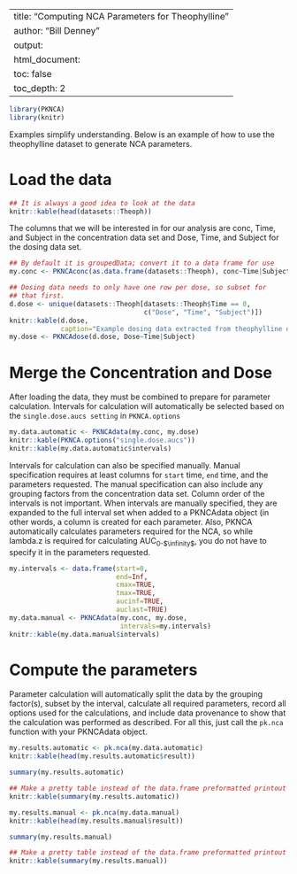 <!--
%\VignetteEngine{knitr::rmarkdown}
%\VignetteIndexEntry{Computing NCA Parameters for Theophylline}
-->
---
title: "Computing NCA Parameters for Theophylline"
author: "Bill Denney"
output:
  html_document:
    toc: false
    toc_depth: 2
---

```{r setup, echo=FALSE, include=FALSE}
library(PKNCA)
library(knitr)
```

Examples simplify understanding.  Below is an example of how to use the theophylline dataset to generate NCA parameters.

# Load the data

```{r showtheoph}
## It is always a good idea to look at the data
knitr::kable(head(datasets::Theoph))
```

The columns that we will be interested in for our analysis are conc, Time, and Subject in the concentration data set and Dose, Time, and Subject for the dosing data set.

```{r setupconcdose}
## By default it is groupedData; convert it to a data frame for use
my.conc <- PKNCAconc(as.data.frame(datasets::Theoph), conc~Time|Subject)

## Dosing data needs to only have one row per dose, so subset for
## that first.
d.dose <- unique(datasets::Theoph[datasets::Theoph$Time == 0,
                                  c("Dose", "Time", "Subject")])
knitr::kable(d.dose,
             caption="Example dosing data extracted from theophylline data set")
my.dose <- PKNCAdose(d.dose, Dose~Time|Subject)
```

# Merge the Concentration and Dose

After loading the data, they must be combined to prepare for parameter calculation.  Intervals for calculation will automatically be selected based on the `single.dose.aucs setting` in `PKNCA.options`

```{r autointervals}
my.data.automatic <- PKNCAdata(my.conc, my.dose)
knitr::kable(PKNCA.options("single.dose.aucs"))
knitr::kable(my.data.automatic$intervals)
```

Intervals for calculation can also be specified manually.  Manual specification requires at least columns for `start` time, `end` time, and the parameters requested.  The manual specification can also include any grouping factors from the concentration data set.  Column order of the intervals is not important.  When intervals are manually specified, they are expanded to the full interval set when added to a PKNCAdata object (in other words, a column is created for each parameter.  Also, PKNCA automatically calculates parameters required for the NCA, so while lambda.z is required for calculating AUC~0-$\infinity$~, you do not have to specify it in the parameters requested.

```{r manualintervals}
my.intervals <- data.frame(start=0,
                           end=Inf,
                           cmax=TRUE,
                           tmax=TRUE,
                           aucinf=TRUE,
                           auclast=TRUE)
my.data.manual <- PKNCAdata(my.conc, my.dose,
                            intervals=my.intervals)
knitr::kable(my.data.manual$intervals)
```

# Compute the parameters

Parameter calculation will automatically split the data by the grouping factor(s), subset by the interval, calculate all required parameters, record all options used for the calculations, and include data provenance to show that the calculation was performed as described.  For all this, just call the `pk.nca` function with your PKNCAdata object.

```{r calculationauto}
my.results.automatic <- pk.nca(my.data.automatic)
knitr::kable(head(my.results.automatic$result))
```
```{r calculationautoshow, eval=FALSE}
summary(my.results.automatic)
```
```{r calculationautoshowpretty, echo=FALSE}
## Make a pretty table instead of the data.frame preformatted printout
knitr::kable(summary(my.results.automatic))
```

```{r calculationmanual}
my.results.manual <- pk.nca(my.data.manual)
knitr::kable(head(my.results.manual$result))
```
```{r calculationmanualshow, eval=FALSE}
summary(my.results.manual)
```
```{r calculationmanualshowpretty, echo=FALSE}
## Make a pretty table instead of the data.frame preformatted printout
knitr::kable(summary(my.results.manual))
```
